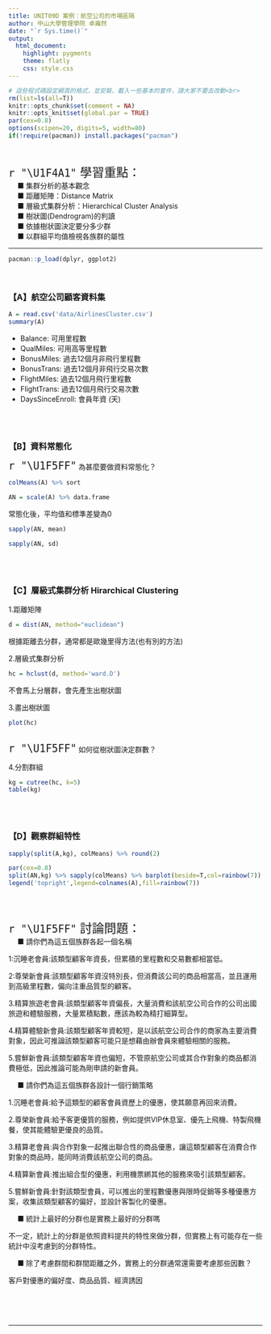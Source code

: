 ```yaml
---
title: UNIT09D 案例：航空公司的市場區隔
author: 中山大學管理學院 卓雍然
date: "`r Sys.time()`"
output: 
  html_document:
    highlight: pygments
    theme: flatly
    css: style.css
---
```


```r
# 這些程式碼設定網頁的格式，並安裝、載入一些基本的套件，請大家不要去改動<br>
rm(list=ls(all=T))
knitr::opts_chunk$set(comment = NA)
knitr::opts_knit$set(global.par = TRUE)
par(cex=0.8)
options(scipen=20, digits=5, width=80)
if(!require(pacman)) install.packages("pacman")
```
<br>

<p class="wwl">
<span style="font-size:24px">`r "\U1F4A1"` 學習重點：</span><br>
&emsp; ■ 集群分析的基本觀念<br>
&emsp; ■ 距離矩陣：Distance Matrix<br>
&emsp; ■ 層級式集群分析：Hierarchical Cluster Analysis<br>
&emsp; ■ 樹狀圖(Dendrogram)的判讀<br>
&emsp; ■ 依據樹狀圖決定要分多少群<br>
&emsp; ■ 以群組平均值檢視各族群的屬性<br>
</p class="wwl">

<hr>

```r
pacman::p_load(dplyr, ggplot2)
```
<br>

### 【A】航空公司顧客資料集

```r
A = read.csv('data/AirlinesCluster.csv')
summary(A)
```

+ Balance: 可用里程數
+ QualMiles: 可用高等里程數
+ BonusMiles: 過去12個月非飛行里程數
+ BonusTrans: 過去12個月非飛行交易次數
+ FlightMiles: 過去12個月飛行里程數
+ FlightTrans: 過去12個月飛行交易次數
+ DaysSinceEnroll: 會員年資 (天)


<br><br>

### 【B】資料常態化

<span style="font-size:24px">`r "\U1F5FF"`</span>
為甚麼要做資料常態化？<br>
```r
colMeans(A) %>% sort
```

```r
AN = scale(A) %>% data.frame
```
常態化後，平均值和標準差變為0

```r
sapply(AN, mean)
```

```r
sapply(AN, sd)
```

<br><br>

### 【C】層級式集群分析 Hirarchical Clustering  

1.距離矩陣
```r
d = dist(AN, method="euclidean")
```
根據距離去分群，通常都是歐幾里得方法(也有別的方法)

2.層級式集群分析
```r
hc = hclust(d, method='ward.D')
```
不會馬上分層群，會先產生出樹狀圖

3.畫出樹狀圖
```r
plot(hc)
```
<br>
<span style="font-size:24px">`r "\U1F5FF"`</span>
如何從樹狀圖決定群數？<br>

4.分割群組 
```r
kg = cutree(hc, k=5)
table(kg)
```

<br><br>

### 【D】觀察群組特性

```r
sapply(split(A,kg), colMeans) %>% round(2) 
```


```r
par(cex=0.8)
split(AN,kg) %>% sapply(colMeans) %>% barplot(beside=T,col=rainbow(7))
legend('topright',legend=colnames(A),fill=rainbow(7))
```

<br><br>

<p class="qiz">
<span style="font-size:24px">`r "\U1F5FF"` 討論問題：</span><br>
&emsp; ■ 請你們為這五個族群各起一個名稱<br>

1:沉睡老會員:該類型顧客年資長，但累積的里程數和交易數都相當低。

2:尊榮新會員:該類型顧客年資沒特別長，但消費該公司的商品相當高，並且運用到高級里程數，偏向注重品質型的顧客。

3.精算旅遊老會員:該類型顧客年資偏長，大量消費和該航空公司合作的公司出國旅遊和體驗服務，大量累積點數，應該為較為精打細算型。

4.精算體驗新會員:該類型顧客年資較短，是以該航空公司合作的商家為主要消費對象，因此可推論該類型顧客可能只是想藉由辦會員來體驗相關的服務。

5.嘗鮮新會員:該類型顧客年資也偏短，不管原航空公司或其合作對象的商品都消費極低，因此推論可能為剛申請的新會員。

&emsp; ■ 請你們為這五個族群各設計一個行銷策略<br>

1.沉睡老會員:給予這類型的顧客會員資歷上的優惠，使其願意再回來消費。

2.尊榮新會員:給予客更優質的服務，例如提供VIP休息室、優先上飛機、特製飛機餐，使其能體驗更優良的品質。

3.精算老會員:與合作對象一起推出聯合性的商品優惠，讓這類型顧客在消費合作對象的商品時，能同時消費該航空公司的商品。

4.精算新會員:推出組合型的優惠，利用機票綁其他的服務來吸引該類型顧客。

5.嘗鮮新會員:針對該類型會員，可以推出的里程數優惠與限時促銷等多種優惠方案，收集該類型顧客的偏好，並設計客製化的優惠。


&emsp; ■ 統計上最好的分群也是實務上最好的分群嗎<br>

不一定，統計上的分群是依照資料提共的特性來做分群，但實務上有可能存在一些統計中沒考慮到的分群特性。

&emsp; ■ 除了考慮群間和群間距離之外，實務上的分群通常還需要考慮那些因數？<br>

客戶對優惠的偏好度、商品品質、經濟誘因

</p class="qiz">

<br><br><br><hr>


